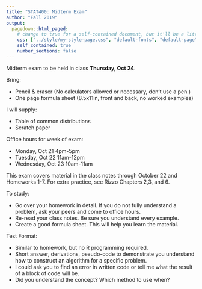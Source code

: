 ```yaml
---
title: "STAT400: Midterm Exam"
author: "Fall 2019"
output:
  pagedown::html_paged:
    # change to true for a self-contained document, but it'll be a litte slower for Pandoc to render
    css: ["../style/my-style-page.css", "default-fonts", "default-page", "default"]
    self_contained: true
    number_sections: false
---
```


Midterm exam to be held in class **Thursday, Oct 24**.

Bring:

- Pencil & eraser (No calculators allowed or necessary, don't use a pen.)
- One page formula sheet (8.5x11in, front and back, no worked examples)

I will supply:

- Table of common distributions
- Scratch paper

Office hours for week of exam:

- Monday, Oct 21 4pm-5pm
- Tuesday, Oct 22 11am-12pm
- Wednesday, Oct 23 10am-11am

This exam covers material in the class notes through October 22 and Homeworks 1-7. For extra practice, see Rizzo Chapters 2,3, and 6.

To study:

- Go over your homework in detail. If you do not fully understand a problem, ask your peers and come to office hours.
- Re-read your class notes. Be sure you understand every example.
- Create a good formula sheet. This will help you learn the material.

Test Format:

- Similar to homework, but no R programming required.
- Short answer, derivations, pseudo-code to demonstrate you understand how to construct an algorithm for a specific problem.
- I could ask you to find an error in written code or tell me what the result of a block of code will be.
- Did you understand the concept? Which method to use when?